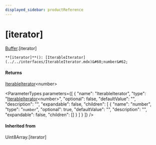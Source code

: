 ```yaml
---
displayed_sidebar: productReference
---
```



# [iterator]

[Buffer](../../interfaces/Buffer.mdx).[iterator]

`**[iterator]**(): [IterableIterator](../../interfaces/IterableIterator.mdx)&#60;number&#62;`

#### Returns

[IterableIterator](../../interfaces/IterableIterator.mdx)&#60;number&#62;

<ParameterTypes parameters={[
  {
    "name": "IterableIterator",
    "type": "[IterableIterator](../../interfaces/IterableIterator.mdx)&#60;number&#62;",
    "optional": false,
    "defaultValue": "",
    "description": "",
    "expandable": false,
    "children": [
      {
        "name": "number",
        "type": "`number`",
        "optional": true,
        "defaultValue": "",
        "description": "",
        "expandable": false,
        "children": []
      }
    ]
  }
]} />

#### Inherited from

Uint8Array.[iterator]
